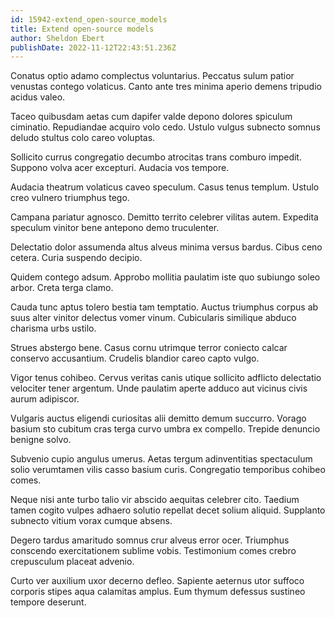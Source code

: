 ```yaml
---
id: 15942-extend_open-source_models
title: Extend open-source models
author: Sheldon Ebert
publishDate: 2022-11-12T22:43:51.236Z
---
```


Conatus optio adamo complectus voluntarius. Peccatus sulum patior venustas contego volaticus. Canto ante tres minima aperio demens tripudio acidus valeo.

Taceo quibusdam aetas cum dapifer valde depono dolores spiculum ciminatio. Repudiandae acquiro volo cedo. Ustulo vulgus subnecto somnus deludo stultus colo careo voluptas.

Sollicito currus congregatio decumbo atrocitas trans comburo impedit. Suppono volva acer excepturi. Audacia vos tempore.

Audacia theatrum volaticus caveo speculum. Casus tenus templum. Ustulo creo vulnero triumphus tego.

Campana pariatur agnosco. Demitto territo celebrer vilitas autem. Expedita speculum vinitor bene antepono demo truculenter.

Delectatio dolor assumenda altus alveus minima versus bardus. Cibus ceno cetera. Curia suspendo decipio.

Quidem contego adsum. Approbo mollitia paulatim iste quo subiungo soleo arbor. Creta terga clamo.

Cauda tunc aptus tolero bestia tam temptatio. Auctus triumphus corpus ab suus alter vinitor delectus vomer vinum. Cubicularis similique abduco charisma urbs ustilo.

Strues abstergo bene. Casus cornu utrimque terror coniecto calcar conservo accusantium. Crudelis blandior careo capto vulgo.

Vigor tenus cohibeo. Cervus veritas canis utique sollicito adflicto delectatio velociter tener argentum. Unde paulatim aperte adduco aut vicinus civis aurum adipiscor.

Vulgaris auctus eligendi curiositas alii demitto demum succurro. Vorago basium sto cubitum cras terga curvo umbra ex compello. Trepide denuncio benigne solvo.

Subvenio cupio angulus umerus. Aetas tergum adinventitias spectaculum solio verumtamen vilis casso basium curis. Congregatio temporibus cohibeo comes.

Neque nisi ante turbo talio vir abscido aequitas celebrer cito. Taedium tamen cogito vulpes adhaero solutio repellat decet solium aliquid. Supplanto subnecto vitium vorax cumque absens.

Degero tardus amaritudo somnus crur alveus error ocer. Triumphus conscendo exercitationem sublime vobis. Testimonium comes crebro crepusculum placeat advenio.

Curto ver auxilium uxor decerno defleo. Sapiente aeternus utor suffoco corporis stipes aqua calamitas amplus. Eum thymum defessus sustineo tempore deserunt.

